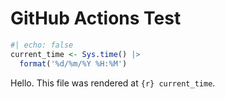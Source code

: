 # GitHub Actions Test

```r
#| echo: false
current_time <- Sys.time() |> 
  format('%d/%m/%Y %H:%M')
```


Hello. This file was rendered at `{r} current_time`.
